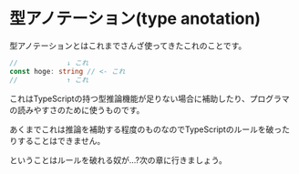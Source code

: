 # 型アノテーション(type anotation)

型アノテーションとはこれまでさんざ使ってきたこれのことです。

```typescript
//            ↓ これ
const hoge: string // <- これ
//            ↑ これ
```

これはTypeScriptの持つ型推論機能が足りない場合に補助したり、プログラマの読みやすさのために使うものです。

あくまでこれは推論を補助する程度のものなのでTypeScriptのルールを破ったりすることはできません。

ということはルールを破れる奴が...?次の章に行きましょう。
